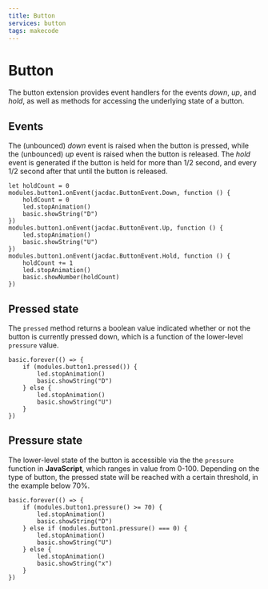 ```yaml
---
title: Button
services: button
tags: makecode
---
```


# Button

The button extension provides event handlers for the events
_down_, _up_, and _hold_, as well as methods for accessing the underlying
state of a button.

## Events

The (unbounced) _down_ event is raised when the
button is pressed, while the (unbounced) _up_ event is raised when the button is released.
The _hold_ event is generated if the button is held for more than 1/2 second,
and every 1/2 second after that until the button is released.

```blocks
let holdCount = 0
modules.button1.onEvent(jacdac.ButtonEvent.Down, function () {
    holdCount = 0
    led.stopAnimation()
    basic.showString("D")
})
modules.button1.onEvent(jacdac.ButtonEvent.Up, function () {
    led.stopAnimation()
    basic.showString("U")
})
modules.button1.onEvent(jacdac.ButtonEvent.Hold, function () {
    holdCount += 1
    led.stopAnimation()
    basic.showNumber(holdCount)
})
```

## Pressed state

The `pressed` method returns a boolean value indicated whether or not the button is currently
pressed down, which is a function of the lower-level `pressure` value.

```blocks
basic.forever(() => {
    if (modules.button1.pressed()) {
        led.stopAnimation()
        basic.showString("D")
    } else {
        led.stopAnimation()
        basic.showString("U")
    }
})
```

## Pressure state

The lower-level state of the button is accessible via the the `pressure` function in **JavaScript**,
which ranges in value from 0-100. Depending on the type of button,
the pressed state will be reached with a certain threshold, in the example below 70%.

```sts
basic.forever(() => {
    if (modules.button1.pressure() >= 70) {
        led.stopAnimation()
        basic.showString("D")
    } else if (modules.button1.pressure() === 0) {
        led.stopAnimation()
        basic.showString("U")
    } else {
        led.stopAnimation()
        basic.showString("x")
    }
})
```

<MakeCodeExtensionFooter serviceName="button" />